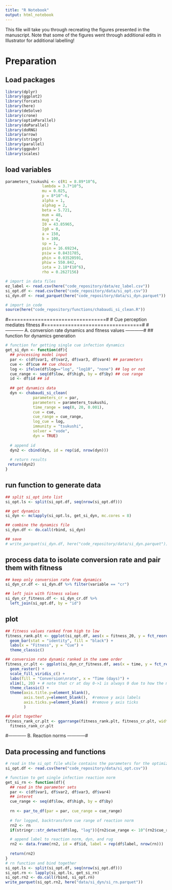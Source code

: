 ```yaml
---
title: "R Notebook"
output: html_notebook
---
```

This file will take you through recreating the figures presented in the manuscript. Note that some of the figures went through additional edits in Illustrator for additional labelling!

# Preparation
## Load packages
```r
library(dplyr)
library(ggplot2)
library(forcats)
library(here)
library(deSolve)
library(crone)
library(optimParallel)
library(doParallel)
library(doRNG)
library(arrow)
library(stringr)
library(parallel)
library(ggpubr)
library(scales)
```

## load variables
```r
parameters_tsukushi <- c(R1 = 8.89*10^6, 
                lambda = 3.7*10^5,
                mu = 0.025, 
                p = 8*10^-6, 
                alpha = 1, 
                alphag = 2, 
                beta = 5.721, 
                mum = 48, 
                mug = 4, 
                I0 = 43.85965, 
                Ig0 = 0, 
                a = 150, 
                b = 100, 
                sp = 1,
                psin = 16.69234,
                psiw = 0.8431785,
                phin = 0.03520591, 
                phiw = 550.842,
                iota = 2.18*(10^6),
                rho = 0.2627156)

# import in data files
ez_label <- read.csv(here("code_repository/data/ez_label.csv"))
si_opt.df <- read.csv(here("code_repository/data/si_opt.csv"))
si_dyn.df <- read_parquet(here("code_repository/data/si_dyn.parquet"))

# import in code
source(here("code_repository/functions/chabaudi_si_clean.R"))
```

#=================================#
# Cue perception mediates fitness
#=================================#
#------------ A. conversion rate dynamics and fitness values ------------#
## function for dynamics generation
```r
# function for getting single cue infection dynamics
get_si_dyn <- function(df){
  ## processing model input
  par <- c(df$var1, df$var2, df$var3, df$var4) ## parameters
  cue <- df$cue ## cue choice
  log <- ifelse(df$log=="log", "log10", "none") ## log or not
  cue_range <- seq(df$low, df$high, by = df$by) ## cue range
  id <- df$id ## id
  
  ## get dynamics data
  dyn <- chabaudi_si_clean(
            parameters_cr = par, 
            parameters = parameters_tsukushi, 
            time_range = seq(0, 20, 0.001), 
            cue = cue, 
            cue_range = cue_range, 
            log_cue = log,
            immunity = "tsukushi",
            solver = "vode",
            dyn = TRUE)
  
  # append id
  dyn2 <- cbind(dyn, id = rep(id, nrow(dyn)))
  
  # return results
 return(dyn2)
}
```

## run function to generate data
```r
## split si_opt into list
si_opt.ls <- split(si_opt.df, seq(nrow(si_opt.df)))

## get dynamics
si_dyn <- mclapply(si_opt.ls, get_si_dyn, mc.cores = 8)

## combine the dynamics file
si_dyn.df <- do.call(rbind, si_dyn)

## save
# write_parquet(si_dyn.df, here("code_repository/data/si_dyn.parquet"))
```

## process data to isolate conversion rate and pair them with fitness
```r
## keep only conversion rate from dynamics
si_dyn_cr.df <- si_dyn.df %>% filter(variable == "cr")

## left join with fitness values
si_dyn_cr_fitness.df <- si_dyn_cr.df %>% 
  left_join(si_opt.df, by = "id") 
```

## plot
```r
## fitness values ranked from high to low
fitness_rank.plt <- ggplot(si_opt.df, aes(x = fitness_20, y = fct_reorder(long_label, fitness_20))) +
  geom_bar(stat = "identity", fill = "black") +
  labs(x = "Fitness", y = "Cue") +
  theme_classic()

## conversion rate dynamic ranked in the same order
fitness_cr.plt <- ggplot(si_dyn_cr_fitness.df, aes(x = time, y = fct_reorder(long_label, fitness_20), fill = value)) +
  geom_raster() +
  scale_fill_viridis_c() +
  labs(fill = "Conversion\nrate", x = "Time (days)") +
  xlim(1, 20) + # note that cr at day 0->1 is always 0 due to how the model is set up!
  theme_classic() +
  theme(axis.title.y=element_blank(),
        axis.text.y=element_blank(),  #remove y axis labels
        axis.ticks.y=element_blank()  #remove y axis ticks
        )

## plot together
fitness_rank_cr.plt <- ggarrange(fitness_rank.plt, fitness_cr.plt, widths = c(0.7, 1), align = "h")
  fitness_rank_cr.plt
```

#------------ B. Reaction norms ------------#

## Data processing and functions
```r
# read in the si_opt file while contains the parameters for the optimized models
si_opt.df <- read.csv(here("code_repository/data/si_opt.csv"))

# function to get single infection reaction norm
get_si_rn <- function(df){
  ## read in the parameter sets
  par <- c(df$var1, df$var2, df$var3, df$var4)
  ## interet
  cue_range <- seq(df$low, df$high, by = df$by)
  
  rn <- par_to_df(par = par, cue_range = cue_range)
  
  # for logged, backtransform cue range of reaction norm 
  rn2 <- rn
  if(stringr::str_detect(df$log, "log")){rn2$cue_range <- 10^(rn2$cue_range)}

  # append label to reaction norm, dyn, and rug
  rn2 <- data.frame(rn2, id = df$id, label = rep(df$label, nrow(rn)))
  
  return(rn2)
}
# rn function and bind together
si_opt.ls <- split(si_opt.df, seq(nrow(si_opt.df)))
si_opt.rn <- lapply(si_opt.ls, get_si_rn)
si_opt.rn2 <- do.call(rbind, si_opt.rn)
write_parquet(si_opt.rn2, here("data/si_dyn/si_rn.parquet"))
```


